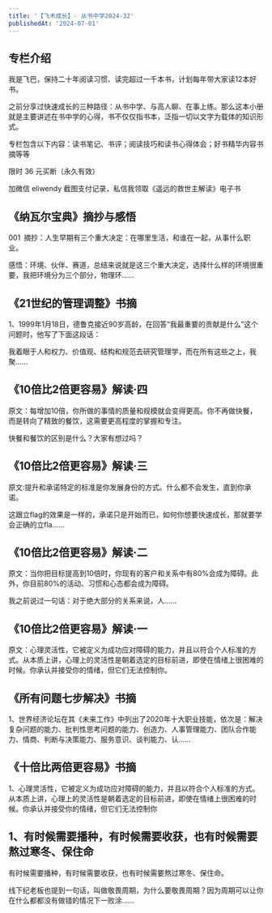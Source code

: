 ```yaml
---
title: '【飞术成长】- 从书中学2024-32'
publishedAt: '2024-07-01'
---
```


## 专栏介绍

我是飞巴，保持二十年阅读习惯、读完超过一千本书，计划每年带大家读12本好书。  
  
之前分享过快速成长的三种路径：从书中学、与高人聊、在事上练。那么这本小册就是主要讲述在书中学的心得，书不仅仅指书本，泛指一切以文字为载体的知识形式。  
  
专栏包含以下内容：读书笔记、书评；阅读技巧和读书心得体会；好书精华内容书摘等等  
  
限时 36 元买断（永久有效）  
  
加微信 eliwendy 截图支付记录，私信我领取《遥远的救世主解读》电子书

## 《纳瓦尔宝典》摘抄与感悟
001 摘抄：人生早期有三个重大决定：在哪里生活，和谁在一起，从事什么职业。

感悟：环境、伙伴、赛道，总结来说就是这三个重大决定，选择什么样的环境很重要，我把环境分为三个部分，物理环......

## 《21世纪的管理调整》书摘
1、1999年1月18日，德鲁克接近90岁高龄，在回答“我最重要的贡献是什么”这个问题时，他写了下面这段话：

我着眼于人和权力、价值观、结构和规范去研究管理学，而在所有这些之上，我聚......

## 《10倍比2倍更容易》解读·四
原文：每增加10倍，你所做的事情的质量和规模就会变得更高。你不再做快餐，而是转向了精致的餐饮，这需要更高程度的掌握和专注。

快餐和餐饮的区别是什么？大家有想过吗？

## 《10倍比2倍更容易》解读·三
原文:提升和承诺特定的标准是你发展身份的方式。什么都不会发生，直到你承诺。

这跟立flag的效果是一样的，承诺只是开始而已，如何你想要快速成长，那就要学会正确的立fla......

## 《10倍比2倍更容易》解读·二
原文：当你把目标提高到10倍时，你现有的客户和关系中有80%会成为障碍。此外，你目前80%的活动、习惯和心态都会成为障碍。

我之前说过一句话：对于绝大部分的关系来说，人......

## 《10倍比2倍更容易》解读·一
原文：心理灵活性，它被定义为成功应对障碍的能力，并且以符合个人标准的方式。从本质上讲，心理上的灵活性是朝着选定的目标前进，即使在情绪上很困难的时候。你承认并接受你的情绪，但它们无法控制你。

## 《所有问题七步解决》书摘
1、世界经济论坛在其《未来工作》中列出了2020年十大职业技能，依次是：解决复杂问题的能力、批判性思考问题的能力、创造力、人事管理能力、团队合作能力、情商、判断与决策能力、服务意识、谈判能力、认......

## 《十倍比两倍更容易》书摘
1、心理灵活性，它被定义为成功应对障碍的能力，并且以符合个人标准的方式。从本质上讲，心理上的灵活性是朝着选定的目标前进，即使在情绪上很困难的时候。你承认并接受你的情绪，但它们无法控制你

## 1、有时候需要播种，有时候需要收获，也有时候需要熬过寒冬、保住命
有时候需要播种，有时候需要收获，也有时候需要熬过寒冬、保住命。

线下纪老板也提到一句话，叫做敬畏周期，为什么要敬畏周期？因为周期可以让你在什么都都没有做错的情况下一败涂......


